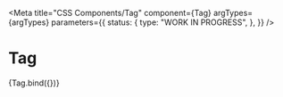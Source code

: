 
<Meta
  title="CSS Components/Tag"
  component={Tag}
  argTypes={argTypes}
  parameters={{
    status: {
      type: "WORK IN PROGRESS",
    },
  }}
/>

# Tag

<Canvas>
  <Story name="Tag" args={defaultArgs}>
    {Tag.bind({})}
  </Story>
</Canvas>

<ArgsTable story="Tag" />
